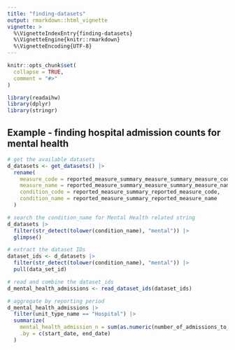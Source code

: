 ```yaml
---
title: "finding-datasets"
output: rmarkdown::html_vignette
vignette: >
  %\VignetteIndexEntry{finding-datasets}
  %\VignetteEngine{knitr::rmarkdown}
  %\VignetteEncoding{UTF-8}
---
```


```r
knitr::opts_chunk$set(
  collapse = TRUE,
  comment = "#>"
)
```

```r
library(readaihw)
library(dplyr)
library(stringr)
```

## Example - finding hospital admission counts for mental health

```r
# get the available datasets
d_datasets <- get_datasets() |>
  rename(
    measure_code = reported_measure_summary_measure_summary_measure_code,
    measure_name = reported_measure_summary_measure_summary_measure_name,
    condition_code = reported_measure_summary_reported_measure_code,
    condition_name = reported_measure_summary_reported_measure_name
  )

# search the condition_name for Mental Health related string
d_datasets |>
  filter(str_detect(tolower(condition_name), "mental")) |>
  glimpse()

# extract the dataset IDs
dataset_ids <- d_datasets |>
  filter(str_detect(tolower(condition_name), "mental")) |>
  pull(data_set_id)

# read and combine the dataset_ids
d_mental_health_admissions <- read_dataset_ids(dataset_ids)

# aggregate by reporting period
d_mental_health_admissions |>
  filter(unit_type_name == "Hospital") |>
  summarize(
    mental_health_admission_n = sum(as.numeric(number_of_admissions_to_hospital), na.rm = TRUE),
    .by = c(start_date, end_date)
  )
```

